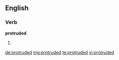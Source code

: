 ==English==
===Verb===
'''protruded'''

#{{past of|[[protrude]]}}

[[de:protruded]]
[[mg:protruded]]
[[te:protruded]]
[[vi:protruded]]